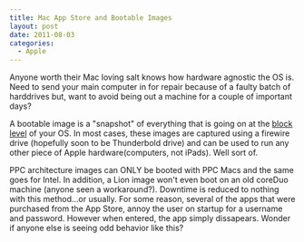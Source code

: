 ```yaml
---
title: Mac App Store and Bootable Images
layout: post
date: 2011-08-03
categories:
  - Apple
---
```


Anyone worth their Mac loving salt knows how hardware agnostic the OS is. Need
to send your main computer in for repair because of a faulty batch of
harddrives but, want to avoid being out a machine for a couple of important
days?

A bootable image is a "snapshot" of everything that is going on at the [block
level](https://en.wikipedia.org/wiki/Block_%28data_storage%29) of your OS. In most
cases, these images are captured using a firewire drive (hopefully soon to be
Thunderbold drive) and can be used to run any other piece of Apple
hardware(computers, not iPads). Well sort of.

PPC architecture images can ONLY be booted with PPC Macs and the same goes for
Intel. In addition, a Lion image won't even boot on an old coreDuo machine
(anyone seen a workaround?). Downtime is reduced to nothing with this
method...or usually. For some reason, several of the apps that were purchased
from the App Store, annoy the user on startup for a username and password.
However when entered, the app simply dissapears. Wonder if anyone else is
seeing odd behavior like this?
